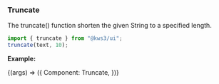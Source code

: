 
<Version />

<Meta title="Utils/2. Examples/1. Truncate" />

### Truncate

The truncate() function shorten the given String to a specified length.

```js
import { truncate } from "@kws3/ui";
truncate(text, 10);
```

**Example:**

<Story name="1. Truncate" args={{}}>
  {(args) => ({
    Component: Truncate,
  })}
</Story>
